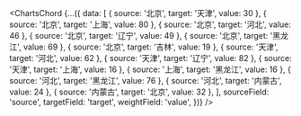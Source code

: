 <ChartsChord {...({
    data: [
      { source: '北京', target: '天津', value: 30 },
      { source: '北京', target: '上海', value: 80 },
      { source: '北京', target: '河北', value: 46 },
      { source: '北京', target: '辽宁', value: 49 },
      { source: '北京', target: '黑龙江', value: 69 },
      { source: '北京', target: '吉林', value: 19 },
      { source: '天津', target: '河北', value: 62 },
      { source: '天津', target: '辽宁', value: 82 },
      { source: '天津', target: '上海', value: 16 },
      { source: '上海', target: '黑龙江', value: 16 },
      { source: '河北', target: '黑龙江', value: 76 },
      { source: '河北', target: '内蒙古', value: 24 },
      { source: '内蒙古', target: '北京', value: 32 },
    ],
    sourceField: 'source',
    targetField: 'target',
    weightField: 'value',
})} />
